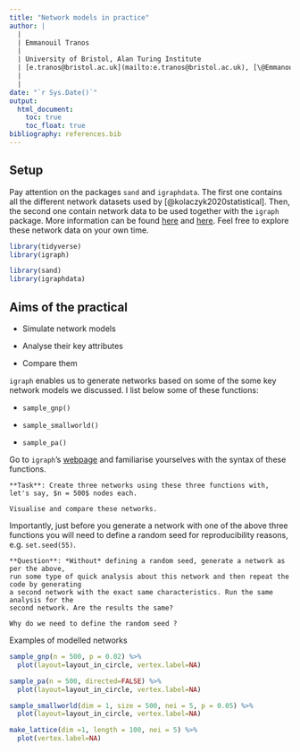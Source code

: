 ```yaml
---
title: "Network models in practice"
author: |
  | 
  | Emmanouil Tranos
  |
  | University of Bristol, Alan Turing Institute 
  | [e.tranos@bristol.ac.uk](mailto:e.tranos@bristol.ac.uk), [\@EmmanouilTranos](https://twitter.com/EmmanouilTranos),  [etranos.info](https://etranos.info/)
  | 
  | 
date: "`r Sys.Date()`"
output:
  html_document:
    toc: true
    toc_float: true
bibliography: references.bib
---
```


## Setup

Pay attention on the packages `sand` and `igraphdata`. The first one contains all the different network datasets used by [@kolaczyk2020statistical]. Then, the second one contain network data to be used together with the `igraph` package. More information can be found [here](https://cran.r-project.org/web/packages/sand/sand.pdf) and [here](https://cran.r-project.org/web/packages/igraphdata/igraphdata.pdf). Feel free to explore these network data on your own time.

```r
library(tidyverse)
library(igraph)

library(sand)       
library(igraphdata)
```

## Aims of the practical

-   Simulate network models

-   Analyse their key attributes

-   Compare them

`igraph` enables us to generate networks based on some of the some key network models we discussed. I list below some of these functions:

-   `sample_gnp()`

-   `sample_smallworld()`

-   `sample_pa()`

Go to `igraph`'s [webpage](https://igraph.org/r/html/latest/) and familiarise yourselves with the syntax of these functions.

```block

**Task**: Create three networks using these three functions with, let's say, $n = 500$ nodes each.

Visualise and compare these networks.
```

Importantly, just before you generate a network with one of the above three functions you will need to define a random seed for reproducibility reasons, e.g. `set.seed(55)`.

```block

**Question**: *Without* defining a random seed, generate a network as per the above, 
run some type of quick analysis about this network and then repeat the code by generating 
a second network with the exact same characteristics. Run the same analysis for the
second network. Are the results the same?

Why do we need to define the random seed ?
```

Examples of modelled networks

```r

sample_gnp(n = 500, p = 0.02) %>% 
  plot(layout=layout_in_circle, vertex.label=NA)

sample_pa(n = 500, directed=FALSE) %>% 
  plot(layout=layout_in_circle, vertex.label=NA)

sample_smallworld(dim = 1, size = 500, nei = 5, p = 0.05) %>% 
  plot(layout=layout_in_circle, vertex.label=NA)

make_lattice(dim =1, length = 100, nei = 5) %>% 
  plot(vertex.label=NA)

```

